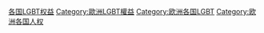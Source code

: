 {{Categories by country|nocat}}

[[Category:各国LGBT权益|]]
[[Category:歐洲LGBT權益|Category:歐洲LGBT權益]]
[[Category:欧洲各国LGBT|Category:欧洲各国LGBT]]
[[Category:欧洲各国人权|Category:欧洲各国人权]]